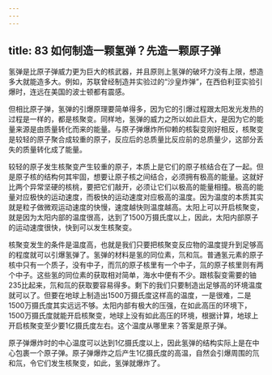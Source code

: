 ```yaml
---
---
---
```

title: 83 如何制造一颗氢弹？先造一颗原子弹
---




氢弹是比原子弹威力更为巨大的核武器，并且原则上氢弹的破坏力没有上限，想造多大就能造多大。例如，苏联曾经制造并实验过的“沙皇炸弹”，在西伯利亚实验引爆时，连远在美国的波士顿都有震感。

但相比原子弹，氢弹的引爆原理要简单得多，因为它的引爆过程跟太阳发光发热的过程是一样的，都是核聚变。同样地，氢弹的威力之所以如此巨大，是因为它的能量来源是由质量转化而来的能量。与原子弹爆炸所仰赖的核裂变刚好相反，核聚变是较轻的原子聚合成较重的原子，反应后的总质量比反应前的总质量少，这部分丢失的质量转化成了能量。

较轻的原子发生核聚变产生较重的原子，本质上是它们的原子核结合在了一起。但是原子核的结构何其牢固，想要让原子核之间结合，必须拥有极高的能量。这就好比两个异常坚硬的核桃，要把它们敲开，必须让它们以极高的能量相撞。极高的能量对应极快的运动速度，而极快的运动速度对应极高的温度。因为温度的本质其实就是粒子做微观运动速度的快慢，速度越快则温度越高。太阳上可以开启核聚变，就是因为太阳内部的温度很高，达到了1500万摄氏度以上，因此，太阳内部原子的运动速度很快，快到可以发生核聚变。

核聚变发生的条件是温度高，也就是我们只要把核聚变反应物的温度提升到足够高的程度就可以引爆氢弹了。氢弹的材料是氢的同位素，氘和氚。普通氢元素的原子核中只有一个质子，没有中子，而氘的原子核里有一个中子，氚的原子核里则有两个中子。这些氢的同位素的获取相对简单，海水中便有不少。跟核裂变需要的铀235比起来，氘和氚的获取要容易得多。剩下的我们只要制造出足够高的环境温度就可以了。但要在地球上制造出1500万摄氏度这样高的温度，一是很难，二是1500万摄氏度其实远远不够。太阳内部有极大的压强，在如此高压的环境下，1500万摄氏度就能开启核聚变，地球上没有如此高压的环境，根据计算，地球上开启核聚变至少要1亿摄氏度左右。这个温度从哪里来？答案是原子弹。

原子弹爆炸时的中心温度可以达到1亿摄氏度以上，因此氢弹的结构实际上是在中心包裹一个原子弹。原子弹爆炸之后产生1亿摄氏度的高温，自然会引爆周围的氘和氚，令它们发生核聚变，如此，氢弹就爆炸了。